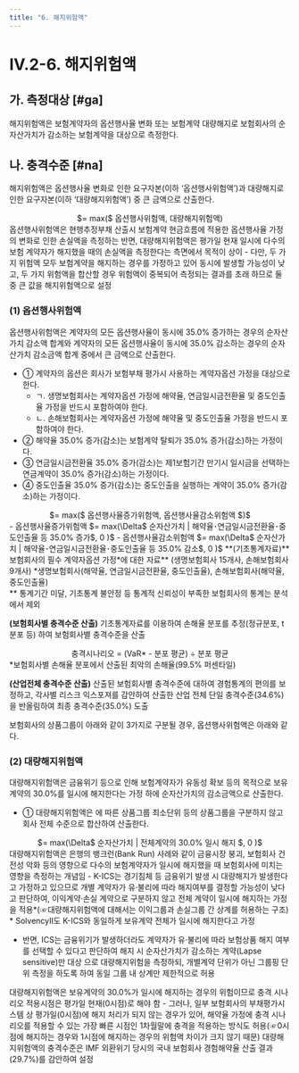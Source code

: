 ```yaml
---
title: "6. 해지위험액"
---
```

# IV.2-6. 해지위험액

## 가. 측정대상 [#ga]
해지위험액은 보험계약자의 옵션행사율 변화 또는 보험계약 대량해지로 보험회사의 순자산가치가 감소하는 보험계약을 대상으로 측정한다.

## 나. 충격수준 [#na]
해지위험액은 옵션행사율 변화로 인한 요구자본(이하 ‘옵션행사위험액’)과 대량해지로 인한 요구자본(이하 ‘대량해지위험액’) 중 큰 금액으로 산출한다.

<Math>
해지위험액
<center>
 $= max($ 옵션행사위험액, 대량해지위험액)
</center>
</Math>

<Accordion multiple activeIndex={[]}>
<AccordionTab header="옵션행사위험액과 대량해지위험액 중 큰 값으로 설정하는 이유">
옵션행사위험액은 현행추정부채 산출시 보험계약 현금흐름에 적용한 옵션행사율 가정의 변화로 인한 손실액을 측정하는 반면, 대량해지위험액은 평가일 현재 일시에 다수의 보험 계약자가 해지했을 때의 손실액을 측정한다는 측면에서 목적이 상이
- 다만, 두 가지 위험액 모두 보험계약을 해지하는 경우를 가정하고 있어 동시에 발생할 가능성이 낮고, 두 가지 위험액을 합산할 경우 위험액이 중복되어 측정되는 결과를 초래 하므로 둘 중 큰 값을 해지위험액으로 설정
</AccordionTab>
</Accordion>

### (1) 옵션행사위험액
옵션행사위험액은 계약자의 모든 옵션행사율이 동시에 35.0% 증가하는 경우의 순자산가치 감소액 합계와 계약자의 모든 옵션행사율이 동시에 35.0% 감소하는 경우의 순자산가치 감소금액 합계 중에서 큰 금액으로 산출한다.

- ① 계약자의 옵션은 회사가 보험부채 평가시 사용하는 계약자옵션 가정을 대상으로 한다.
  - ㄱ. 생명보험회사는 계약자옵션 가정에 해약율, 연금일시금전환율 및 중도인출율 가정을 반드시 포함하여야 한다.
  - ㄴ. 손해보험회사는 계약자옵션 가정에 해약율 및 중도인출율 가정을 반드시 포함하여야 한다.
- ② 해약율 35.0% 증가(감소)는 보험계약 탈퇴가 35.0% 증가(감소)하는 가정이다.
- ③ 연금일시금전환율 35.0% 증가(감소)는 제1보험기간 만기시 일시금을 선택하는 연금계약이 35.0% 증가(감소)하는 가정이다.
- ④ 중도인출율 35.0% 증가(감소)는 중도인출을 실행하는 계약이 35.0% 증가(감소)하는 가정이다.

<Math>
옵션행사위험액
<center>
 $= max($ 옵션행사율증가위험액, 옵션행사율감소위험액 $)$
</center>
- 옵션행사율증가위험액 $= max(\Delta$ 순자산가치 | 해약율･연금일시금전환율･중도인출율 등 35.0% 증가$, 0 )$
- 옵션행사율감소위험액 $= max(\Delta$ 순자산가치 | 해약율･연금일시금전환율･중도인출율 등 35.0% 감소$, 0 )$
</Math>

<Accordion multiple activeIndex={[]}>
<AccordionTab header="옵션행사위험액의 충격수준 도출 근거">
**(기초통계자료)** 보험회사의 필수 계약자옵션 가정*에 대한 자료** (생명보험회사 15개사, 손해보험회사 9개사)
<SubText>
*생명보험회사(해약율, 연금일시금전환율, 중도인출율), 손해보험회사(해약율, 중도인출율)<br/>
** 통계기간 미달, 기초통계 불안정 등 통계적 신뢰성이 부족한 보험회사의 통계는 분석에서 제외
</SubText>

**(보험회사별 충격수준 산출)** 기초통계자료를 이용하여 손해율 분포를 추정(정규분포, t분포 등) 하여 보험회사별 충격수준을 산출
<center>
충격시나리오 = (VaR* - 분포 평균) ÷ 분포 평균
</center>

<SubText>
*보험회사별 손해율 분포에서 산출된 최악의 손해율(99.5% 퍼센타일)
</SubText>

**(산업전체 충격수준 산출)** 산출된 보험회사별 충격수준에 대하여 경험통계의 편의를 보정하고, 각사별 리스크 익스포져를 감안하여 산출한 산업 전체 단일 충격수준(34.6%)을 반올림하여 최종 충격수준(35.0%) 도출

</AccordionTab>
<AccordionTab header="옵션행사위험액 산출 예시">
보험회사의 상품그룹이 아래와 같이 3가지로 구분될 경우, 옵션행사위험액은 아래와 같다.
<CenterImg src ="/kics/426_1.png" />
</AccordionTab>
</Accordion>


### (2) 대량해지위험액
대량해지위험액은 금융위기 등으로 인해 보험계약자가 유동성 확보 등의 목적으로 보유계약의 30.0%를 일시에 해지한다는 가정 하에 순자산가치의 감소금액으로 산출한다.
- ① 대량해지위험액은 <OverlayDemo id="421_마" />에 따른 상품그룹 최소단위 등의 상품그룹을 구분하지 않고 회사 전체 수준으로 합산하여 산출한다.

<Math>
대량해지위험액
<center>
 $= max(\Delta$ 순자산가치 | 전체계약의 30.0% 일시 해지 $, 0 )$
</center>
</Math>

<Accordion multiple activeIndex={[]}>
<AccordionTab header="대량해지위험액에 대해 전체계약의 30%가 일시에 해지한다고 가정하는 이유">
대량해지위험액은 은행의 뱅크런(Bank Run) 사례와 같이 금융시장 붕괴, 보험회사 건전성 악화 등의 영향으로 다수의 보험계약자가 일시에 해지했을 때 보험회사에 미치는 영향을 측정하는 개념임
- K-ICS는 경기침체 등 금융위기 발생 시 대량해지가 발생한다고 가정하고 있으므로 개별 계약자가 유·불리에 따라 해지여부를 결정할 가능성이 낮다고 판단하여, 이익계약·손실 계약으로 구분하지 않고 전체 계약이 일시에 해지하는 가정을 적용*(☞대량해지위험액에 대해서는 이익그룹과 손실그룹 간 상계를 허용하는 구조)
<SubText>* SolvencyII도 K-ICS와 동일하게 보유계약 전체가 일시에 해지한다고 가정</SubText>

- 반면, ICS는 금융위기가 발생하더라도 계약자가 유·불리에 따라 보험상품 해지 여부를 선택할 수 있다고 판단하여 해지 시 순자산가치가 감소하는 계약(Lapse sensitive)만 대상 으로 대량해지위험을 측정하되, 개별계약 단위가 아닌 그룹핑 단위 측정을 하도록 하여 동일 그룹 내 상계만 제한적으로 허용
</AccordionTab>
<AccordionTab header="대량해지위험액의 충격 시나리오 적용시점">
대량해지위험액은 보유계약의 30.0%가 일시에 해지하는 경우의 위험이므로 충격 시나리오 적용시점은 평가일 현재(0시점)로 해야 함
- 그러나, 일부 보험회사의 부채평가시스템 상 평가일(0시점)에 해지 처리가 되지 않는 경우가 있어, 해약율 가정에 충격 시나리오를 적용할 수 있는 가장 빠른 시점인 1차월말에 충격을 적용하는 방식도 허용(☞0시점에 해지하는 경우와 1시점에 해지하는 경우의 위험액 차이가 크지 않기 때문)
</AccordionTab>
<AccordionTab header="대량해지위험액의 충격수준 도출 근거">
대량해지위험액의 충격수준은 IMF 외환위기 당시의 국내 보험회사 경험해약율 산출 결과 (29.7%)를 감안하여 설정
</AccordionTab>
</Accordion>
